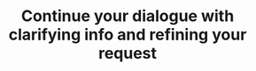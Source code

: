 ---
title: "Continue your dialogue with clarifying info and refining your request"
details: "Come meet the team virtually leading the industry with 100K+ token windows, Claude can handle complex 
multi-step instructions over large amounts of content."
image1: "/assets/imgs/feature/chatbot/img-s-17.png"
image2: "/assets/imgs/feature/chatbot/img-s-18.png"
items:
  - "<span>Automation builder</span> track your performance and more—all from a single platform."
  - "<span>Automation dashboard</span> channel for businesses of any size. Start your video course today."
feature_items:
  - icon: "/assets/imgs/icon/imoji-1.png"
    text: "Reword this email to be more friendly"
  - icon: "/assets/imgs/icon/imoji-2.png"
    text: "Why would someone want on pizza?"
  - icon: "/assets/imgs/icon/imoji-3.png"
    text: "What are some counter-points to this argument?"
  - icon: "/assets/imgs/icon/imoji-4.png"
    text: "Generate ideas for fun giveaway prizes."
action_btn:
  enable: true
  label: "Start chatting"
  link: "#"
---